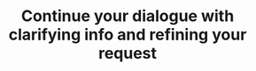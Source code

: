 ---
title: "Continue your dialogue with clarifying info and refining your request"
details: "Come meet the team virtually leading the industry with 100K+ token windows, Claude can handle complex 
multi-step instructions over large amounts of content."
image1: "/assets/imgs/feature/chatbot/img-s-17.png"
image2: "/assets/imgs/feature/chatbot/img-s-18.png"
items:
  - "<span>Automation builder</span> track your performance and more—all from a single platform."
  - "<span>Automation dashboard</span> channel for businesses of any size. Start your video course today."
feature_items:
  - icon: "/assets/imgs/icon/imoji-1.png"
    text: "Reword this email to be more friendly"
  - icon: "/assets/imgs/icon/imoji-2.png"
    text: "Why would someone want on pizza?"
  - icon: "/assets/imgs/icon/imoji-3.png"
    text: "What are some counter-points to this argument?"
  - icon: "/assets/imgs/icon/imoji-4.png"
    text: "Generate ideas for fun giveaway prizes."
action_btn:
  enable: true
  label: "Start chatting"
  link: "#"
---